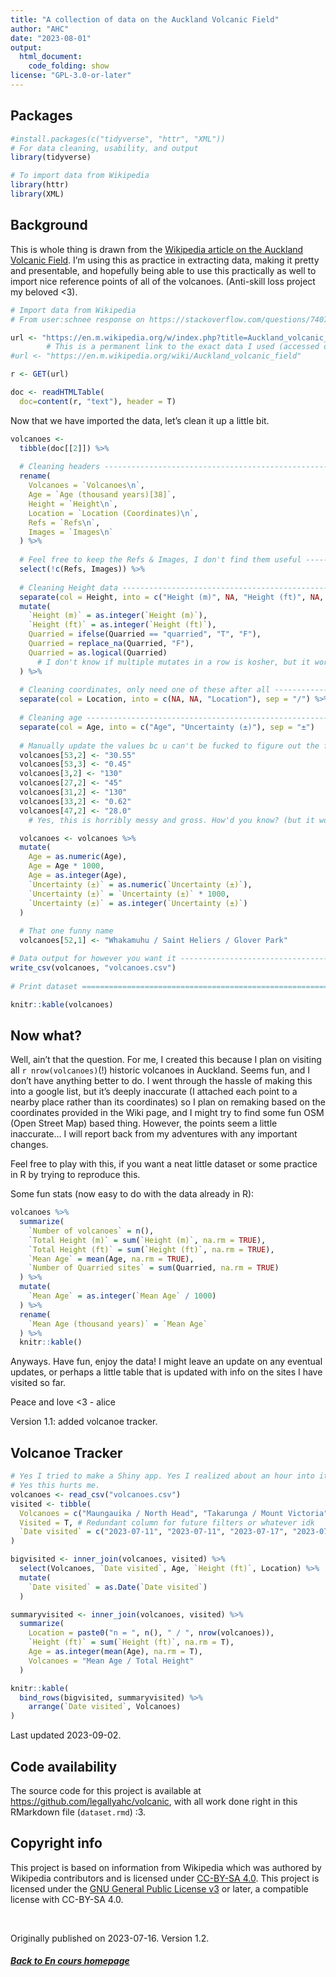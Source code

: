 ```yaml
---
title: "A collection of data on the Auckland Volcanic Field"
author: "AHC"
date: "2023-08-01"
output: 
  html_document:
    code_folding: show
license: "GPL-3.0-or-later"
---
```


## Packages

```r
#install.packages(c("tidyverse", "httr", "XML"))
# For data cleaning, usability, and output
library(tidyverse)

# To import data from Wikipedia
library(httr)
library(XML)
```

## Background

This is whole thing is drawn from the [Wikipedia article on the Auckland Volcanic Field](https://en.m.wikipedia.org/w/index.php?title=Auckland_volcanic_field&oldid=1146734511). 
I'm using this as practice in extracting data, making it pretty and presentable, 
and hopefully being able to use this practically as well to import nice reference 
points of all of the volcanoes. (Anti-skill loss project my beloved <3).

```r
# Import data from Wikipedia
# From user:schnee response on https://stackoverflow.com/questions/7407735/importing-wikipedia-tables-in-r

url <- "https://en.m.wikipedia.org/w/index.php?title=Auckland_volcanic_field&oldid=1146734511"
        # This is a permanent link to the exact data I used (accessed on 2023-07-17), use the following at your own risk:
#url <- "https://en.m.wikipedia.org/wiki/Auckland_volcanic_field"

r <- GET(url)

doc <- readHTMLTable(
  doc=content(r, "text"), header = T)
```

Now that we have imported the data, let's clean it up a little bit.

```r
volcanoes <- 
  tibble(doc[[2]]) %>% 
  
  # Cleaning headers -----------------------------------------------------------
  rename(
    Volcanoes = `Volcanoes\n`,
    Age = `Age (thousand years)[38]`,
    Height = `Height\n`,
    Location = `Location (Coordinates)\n`,
    Refs = `Refs\n`,
    Images = `Images\n`
  ) %>% 
  
  # Feel free to keep the Refs & Images, I don't find them useful --------------
  select(!c(Refs, Images)) %>% 
  
  # Cleaning Height data -------------------------------------------------------
  separate(col = Height, into = c("Height (m)", NA, "Height (ft)", NA, "Quarried")) %>% 
  mutate(
    `Height (m)` = as.integer(`Height (m)`),
    `Height (ft)` = as.integer(`Height (ft)`),
    Quarried = ifelse(Quarried == "quarried", "T", "F"),
    Quarried = replace_na(Quarried, "F"),
    Quarried = as.logical(Quarried)
      # I don't know if multiple mutates in a row is kosher, but it works for me
  ) %>% 
  
  # Cleaning coordinates, only need one of these after all ---------------------
  separate(col = Location, into = c(NA, NA, "Location"), sep = "/") %>% 
    
  # Cleaning age ---------------------------------------------------------------
  separate(col = Age, into = c("Age", "Uncertainty (±)"), sep = "±")
  
  # Manually update the values bc u can't be fucked to figure out the functions to do it
  volcanoes[53,2] <- "30.55"
  volcanoes[53,3] <- "0.45"
  volcanoes[3,2] <- "130"
  volcanoes[27,2] <- "45"
  volcanoes[31,2] <- "130"
  volcanoes[33,2] <- "0.62"
  volcanoes[47,2] <- "28.0"
    # Yes, this is horribly messy and gross. How'd you know? (but it works soooooo idc)

  volcanoes <- volcanoes %>% 
  mutate(
    Age = as.numeric(Age),
    Age = Age * 1000,
    Age = as.integer(Age),
    `Uncertainty (±)` = as.numeric(`Uncertainty (±)`),
    `Uncertainty (±)` = `Uncertainty (±)` * 1000,
    `Uncertainty (±)` = as.integer(`Uncertainty (±)`)
  )
  
  # That one funny name
  volcanoes[52,1] <- "Whakamuhu / Saint Heliers / Glover Park"

# Data output for however you want it ------------------------------------------
write_csv(volcanoes, "volcanoes.csv")
  
# Print dataset ================================================================

knitr::kable(volcanoes)
```

## Now what?

Well, ain't that the question. For me, I created this because I plan on visiting all `r nrow(volcanoes)`(!) 
historic volcanoes in Auckland. Seems fun, and I don't have anything better to do. I went through 
the hassle of making this into a google list, but it's deeply inaccurate (I attached each point to a nearby
place rather than its coordinates) so I plan on remaking based on the coordinates provided in the Wiki page,
and I might try to find some fun OSM (Open Street Map) based thing. However, the points seem a little 
inaccurate... I will report back from my adventures with any important changes.

Feel free to play with this, if you want a neat little dataset or some practice in R by trying to reproduce 
this.

Some fun stats (now easy to do with the data already in R):
```r
volcanoes %>% 
  summarize(
    `Number of volcanoes` = n(),
    `Total Height (m)` = sum(`Height (m)`, na.rm = TRUE),
    `Total Height (ft)` = sum(`Height (ft)`, na.rm = TRUE),
    `Mean Age` = mean(Age, na.rm = TRUE),
    `Number of Quarried sites` = sum(Quarried, na.rm = TRUE)
  ) %>% 
  mutate(
    `Mean Age` = as.integer(`Mean Age` / 1000)
  ) %>% 
  rename(
    `Mean Age (thousand years)` = `Mean Age`
  ) %>% 
  knitr::kable()
```
Anyways. Have fun, enjoy the data! I might leave an update on any eventual updates,
or perhaps a little table that is updated with info on the sites I have visited so far. 

Peace and love <3 - alice

Version 1.1: added volcanoe tracker.

## Volcanoe Tracker

```r
# Yes I tried to make a Shiny app. Yes I realized about an hour into it that it would not be static.
# Yes this hurts me.
volcanoes <- read_csv("volcanoes.csv")
visited <- tibble(
  Volcanoes = c("Maungauika / North Head", "Takarunga / Mount Victoria", "Albert Park Volcano", "Maungakiekie / One Tree Hill", "Te Kōpuke / Tītīkōpuke / Mount St John", "Ōhinerau / Mount Hobson", "Ohuiarangi / Pigeon Mountain", "Te Kopua Kai-a-Hiku / Panmure Basin", "Onepoto", "Maungarei / Mount Wellington", "Taurere / Taylors Hill", "Whakamuhu / Saint Heliers / Glover Park", "Maungawhau / Mount Eden"),
  Visited = T, # Redundant column for future filters or whatever idk
  `Date visited` = c("2023-07-11", "2023-07-11", "2023-07-17", "2023-07-22", "2023-07-22", "2023-07-22", "2023-07-30", "2023-08-03", "2023-08-03", "2023-08-27", "2023-08-27", "2023-08-27", "2023-09-01")
)

bigvisited <- inner_join(volcanoes, visited) %>% 
  select(Volcanoes, `Date visited`, Age, `Height (ft)`, Location) %>% 
  mutate(
    `Date visited` = as.Date(`Date visited`)
  )

summaryvisited <- inner_join(volcanoes, visited) %>% 
  summarize(
    Location = paste0("n = ", n(), " / ", nrow(volcanoes)),
    `Height (ft)` = sum(`Height (ft)`, na.rm = T),
    Age = as.integer(mean(Age), na.rm = T),
    Volcanoes = "Mean Age / Total Height"
  )

knitr::kable(
  bind_rows(bigvisited, summaryvisited) %>% 
    arrange(`Date visited`, Volcanoes)
)
```
Last updated 2023-09-02. 

## Code availability

The source code for this project is available at [https://github.com/legallyahc/volcanic](https://github.com/legallyahc/volcanic), with all work done right in this RMarkdown file (`dataset.rmd`) :3. 

## Copyright info

This project is based on information from Wikipedia which was authored by Wikipedia contributors and is licensed under [CC-BY-SA 4.0](https://creativecommons.org/licenses/by-sa/4.0/). 
This project is licensed under the [GNU General Public License v3](https://www.gnu.org/licenses/gpl-3.0.html) 
or later, a compatible license with CC-BY-SA 4.0.

<br>

Originally published on 2023-07-16. Version 1.2.

##### [Back to En cours homepage](../index.html)